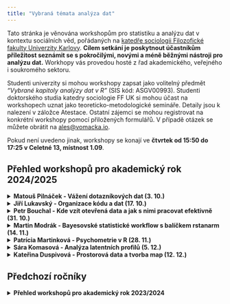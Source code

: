 ```yaml
---
title: "Vybraná témata analýza dat"
---
```


Tato stránka je věnována workshopům pro statistiku a analýzu dat v kontextu sociálních věd, pořádaných na [katedře sociologii Filozofické fakulty Univerzity Karlovy](https://ksoc.ff.cuni.cz). **Cílem setkání je poskytnout účastníkům příležitost seznámit se s pokročilými, novými a méně běžnými nástroji pro analýzu dat.** Workhopy vás provedou hosté z řad akademického, veřejného i soukromého sektoru.

Studenti univerzity si mohou workshopy zapsat jako volitelný předmět *"Vybrané kapitoly analýzy dat v R"* (SIS kód: ASGV00993). Studenti doktorského studia katedry sociologie FF UK si mohou účast na workshopech uznat jako teoreticko-metodologické semináře. Detaily jsou k nalezení v záložce Atestace. Ostatní zájemci se mohou registrovat na konkrétní workshopy pomocí přiložených formulářů. V případě otázek se můžete obrátit na [ales@vomacka.io](mailto:ales@vomacka.io).


Pokud není uvedeno jinak, workshopy se konají ve **čtvrtek od 15:50 do 17:25 v Celetné 13, místnost 1.09**.

## Přehled workshopů pro akademický rok 2024/2025

<details>
  <summary class =  "item">**Matouš Pilnáček - Vážení dotazníkových dat (3. 10.)**</summary> 
  **Matouš Pilnáček - Vážení dat (Sociologický ústav AVČR)**
  </br>
  **Termín: 3. 10.**
  </br> **Registrace:** [link](https://forms.office.com/e/2Z5JTTmmNd)

V dotazníkových šetřeních se často upravují data pomocí vážení tak, aby výsledky lépe odrážely skutečné složení zkoumané populace. Každému respondentovi je přiřazena váha, která určuje jeho relativní význam v celkovém souboru dat. Tato úprava dat je z řady důvodů velmi lákavá, ale má zároveň i své nevýhody. V rámci workshopu se nejprve zaměříme na teoretické aspekty vážení dat: Je potřeba vždy vážit? Jaké typy vah existují? Jaké jsou skrytá úskalí vážení? Poté se přesuneme k praktické části, ve které si ukážeme, jak vytvořit váhy pomocí balíčku survey v prostředí R, a jak je efektivně použít při analýzách. Diskutovat také budeme alternativní metody vážení jako je např. kvadratické programování.
</details>

<details>
  <summary class = "item">**Jiří Lukavský - Organizace kódu a dat (17. 10.)**</summary>
  **Jiří Lukavský - Organizace kódu a dat (FF UK/ Psychologický ústav AVČR)**
  </br>
  **Termín: 17. 10.**
  </br> **Registrace:** [link](https://forms.office.com/e/65j7CiM8kT) 

V rámci analýzy potřebujeme často udržovat pořádek, např. pracujeme se vstupními daty, výsledky a mezivýsledky. Chceme efektivně stavět na předchozích výpočtech, ale také aby jednotlivé fáze naší práce byly replikovatelné. Budeme se věnovat organizaci kódu pomocí balíčku targets a také propojením s dalšími možnostmi výstupů (vertical).
</details>

<details>
  <summary class = "item">**Petr Bouchal - Kde vzít otevřená data a jak s nimi pracovat efektivně (31. 10.)**</summary>
  **Petr Bouchal - Kde vzít otevřená data a jak s nimi pracovat efektivně (VAÚ ÚV)**
  </br>
  **Termín: 31. 10.**
  </br> **Registrace:** [link](https://forms.office.com/e/0mNdpX01VC)

Jak se v Rku dostat ke statistickým a administrativním datům statu? Ukážeme si na příkladu otevřených dat ČSÚ a státní pokladny a k dalším datům vás nasměruju. A protože taková data někdy mají dost řádků, ukážeme si, jak v Rku pracovat s většími množství dat pracovat tak, aby počítání bylo svižné a efektivní (hesla: arrow, duckDB).
</details>

<details>
  <summary class = "item">**Martin Modrák - Bayesovské statistické workflow s balíčkem rstanarm (14. 11.)**</summary>
  **Martin Modrák - Bayesovské statistické workflow s balíčkem rstanarm (2. LF UK)**
  </br>
  **Termín: 14. 11.**
  </br> **Registrace:** [link](https://forms.office.com/e/eTjTAd18ge)

Bayesovský přístup ke statistice není jen filozofická záležitost, ale (zejména) sada praktických nástrojů, které usnadňují návrh, výběr i ladění statistických modelů a mohou nám tak dát větší důvěru, že náš model je vhodný pro data, která se snažíme analyzovat. Vyzkoušíme si základní kroky tohoto workflow s využitím balíčku rstanarm pro regresní modely - principy jsou ale přímo aplikovatelné i na komplexnější modely.
</details>

<details>
  <summary class = "item">**Patrícia Martinková - Psychometrie v R (28. 11.)**</summary>
  **Patrícia Martinková - Psychometrie v R (PedF UK / Ůstav Informatiky AVČR)**
  </br>
  **Termín: 28. 11.**
  </br> **Registrace:** [link](https://forms.office.com/e/XZ7pwK7ZaA)

V prezentaci probereme výpočetní aspekty psychometrických metod pro odhadování reliability, validity a fungování položek vícepoložkových měření, jakož i implementace v R a SHinyItemAnalysis. Nahlédneme do knihy k tomuto tématu (Martinková & Hladká, 2023, Chapman&Hall/CRC Press) a doprovodnému R-kovému kódu.
</details>

<details>
  <summary class = "item">**Sára Komasová - Analýza latentních profilů (5. 12.)**</summary>
  **Sára Komasová - Analýza latentních profilů (STEM/ČVUT FD Ústav letecké dopravy/ FSV UK Experimental Lab for International Security Studies)**
  </br>
  **Termín: 5. 12.**
  </br> **Registrace:** [link](https://forms.office.com/e/ghxSnKC47r)

Zaměříme se na analytické situace, kdy je cílem identifikovat v datovém souboru distinktivní skupiny. Když je cílem zjistit, které případy jsou si mezi sebou vzájemně podobnější. Následně si společně vyzkoušíme jednu z možných metod - Analýzu latentních profilů a společně podobnou klasifikaci vytvoříme. V závěru se budeme věnovat kritické diskuzi nad výběrem vhodného modelu a zejména otázkám interpretace dosaženého řešení.
</details>


<details>
  <summary class = "item">**Kateřina Duspivová - Prostorová data a tvorba map (12. 12.)**</summary>
  **Kateřina Duspivová - Prostorová data a tvorba map (STEM)**
  </br>
  **Termín: 12. 12.**
  </br> **Registrace:** [link](https://forms.office.com/e/t3NrG7FUv7)

Jak zobrazit prostorová data? Už se vám to určitě stalo - potřebujete vytvořit v Rku mapu, ale pojmy jako polygony, shapefile, GeoJSON, LAU, NUTS, ZSJ jsou jak z jiného světa. Vysvětlíme si proto základní pojmy a zkusíme společně vytvořit jednoduchou mapu. Také si řekneme něco k teorii map a ukážeme si, co by na kvalitní mapě nemělo chybět.
</details>


## Předchozí ročníky
<details>
  <summary> **Přehled workshopů pro akademický rok 2023/2024** </summary>

<details>
  <summary class = "item">**Renáta Topinková - Webscraping v R (5.10)**</summary>
  
  **Renáta Topinková - Webscraping v R (LMU Munich)**
  </br>
  **Termín: 5. 10.**
  </br> **Registrace: [https://forms.office.com/e/BfHA4p1fJu](https://forms.office.com/e/BfHA4p1fJu)**
  </br>
  **Tento workshop je 3hodinový!**
  
API (application programming interfaces) jsou v dnešní době nezbytnou součástí digitálního světa, avšak získat z nich data, která potřebujeme, může být často výzvou. V tomto workshopu si vyzkoušíme stahování dat pomocí dedikovaných R balíčků pro konkrétní API, ale také se naučíme, co dělat, když takový balíček není k dispozici. Na závěr se podíváme, co dělat v situaci, kdy cílová platforma API neposkytuje.
</details>

<details>
  <summary class = "item">**Petr Chlubna - Zkrocení zlých dat (19.10)**</summary>
  
  **Petr Chlubna - Zkrocení zlých dat (NMS)**
  </br>
  **Termín: 19. 10.**
  </br> **Registrace: [https://forms.office.com/e/KV7WTc8tGy](https://forms.office.com/e/KV7WTc8tGy)**
  
V praxi se nesetkáváme pouze s čistými daty, často je potřeba před samotnou analýzou data upravit. Na jednoduchém příkladu si ukážeme několik kroků, jak z nehezkých dat udělat čistá data. Budeme pracovat s indexováním, s úpravami character proměnných a transformacemi (široká/dlouhá data).
</details>

<details>
  <summary class = "item">**Jakub Lysek - Vizualizace a komunikace výsledků kvantiativních analýz (2.11.)**</summary>
  
  **Jakub Lysek - Vizualizace a komunikace výsledků kvantiativních analýz (Katedra politologie a evropských studií, FF UP v Olomouci)**
  </br>
  **Termín: 2. 11.**
  </br>
  **Registrace: [https://forms.office.com/e/sbS0mVRig8](https://forms.office.com/e/sbS0mVRig8)**
  
Jak komunikovat složité výsledky statistických modelů veřejnosti? Jak automatizovat výstupy analýz pro akademický text, seminární či diplomovou práci? V semináři probereme základní možnosti v programu R, zejména balíčky coefplot, texreg, interactions pro regresní modely, dále pak možnosti ggplot a plotly pro interaktivní grafické výstupy. Podíváme se také na to, jak využít Rmarkdown pro tvorbu akademických článků, či reportů analýz.
</details>

<details>
  <summary class = "item">**Michael Škvrňák - Survey experimenty (16.11.)**</summary>
  
  **Michael Škvrňák - Survey experimenty (Sociologický ústav AV ČR, PAQ Research)**
  </br>
  **Termín: 16. 11.**
  </br>
  **Registace: [https://forms.office.com/e/bYhnbQACvh](https://forms.office.com/e/bYhnbQACvh)**
  
Tento workshop představuje survey experimenty sloužící k odhalení (potenciálně citlivých) preferencí respondentů. Během workshopu budou představeny různé designy survey experimentů (jako např. conjoint experiment, list experiment) a způsob jejich analýzy.
</details>

<details>
  <summary class = "item">**Jan Netík - Nové možnosti v oblasti topic modelingu (30.11.)**</summary>
  
  **Jan Netík - Nové možnosti v oblasti topic modelingu (Ústav informatiky AV ČR)**
  </br>
  **Termín: 30. 11.**
  </br>
  **Registrace: [https://forms.office.com/e/81MvEuPebv](https://forms.office.com/e/81MvEuPebv)**
  
Detekce srozumitelných témat ve velkém množství textových dat je překvapivě náročná úloha. Tradičně využívané statistické postupy vyžadují mnohdy komplikované "předzpracování" dat a výsledky těchto metod mohou být neinterpretovatelné. Ve workshopu se proto zaměříme na nové pokroky v oblasti, které podnítily zejm. velké jazykové modely. V rámci praktické ukázky využijeme R i Python.
</details>

<details>
  <summary class = "item">**Adam Klocek - Uvedení do psychologických sítí  (14.12.)**</summary>
  
  **Adam Klocek - Uvedení do psychologických sítí (Psychologický ústav AVČR)**
  </br>
  **Termín: 14. 12.**
  </br>
  **Registrace: [https://forms.office.com/e/6NBruzf4zH](https://forms.office.com/e/6NBruzf4zH)**
  </br>
  **Tento workshop je online**
  
V semináři se stručně podíváme na pojetí známých psychologických konstruktů ze síťového úhlu pohledu, srovname mezi sebou faktorový a síťový model, v R budeme pracovat s balíčky bootnet, qgraph a psychonetrics. Ukážeme si, jak síťový model odhadnout, vizualizovat a posoudit interpretovatelnost výsledku.
</details>

<details>
  <summary class = "item">**Sára Komasová - Analýza latentních profilů (4.1.)**</summary>
  
  **Sára Komasová - Analýza latentních profilů (STEM/ČVUT FD Ústav letecké dopravy/ FSV UK Experimental Lab for International Security Studies)**
  </br>
  **Termín: 4. 1.**
  </br>
  **Registrace: [https://forms.office.com/e/7fjjR174qD](https://forms.office.com/e/7fjjR174qD)**
  
Zaměříme se na analytické situace, kdy je cílem identifikovat v datovém souboru distinktivní skupiny. Když je cílem zjistit, které případy jsou si mezi sebou vzájemně podobnější. Následně si společně vyzkoušíme jednu z možných metod - Analýzu latentních profilů a společně podobnou klasifikaci vytvoříme. V závěru se budeme věnovat kritické diskuzi nad výběrem vhodného modelu a zejména otázkám interpretace dosaženého řešení.
</details>
</details>

